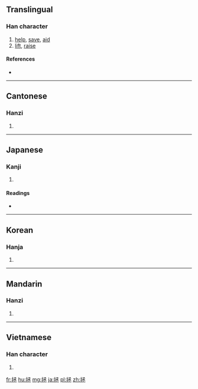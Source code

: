 ==Translingual==

===Han character===
{{Han char|rn=64|rad=手|as=06|sn=9|four=5701<sub>3</sub>|canj=手弓水一 (QNEM)|ids=⿰[[扌]][[丞]]}}

# [[help]], [[save]], [[aid]]
# [[lift]], [[raise]]

====References====
* {{Han ref|kx=0427.220|dkj=11991|dj=0776.190|hdz=31876.080|uh=62EF|ud=25327|bh=AC40|bd=44096}}

----

==Cantonese==

===Hanzi===
{{yue-hanzi|jyut=[[cing2]]|y=ching2}}

# {{defn|lang=yue|sort=手06}}

----

==Japanese==

===Kanji===
{{ja-kanji|grade=|rs=手06}}

# {{defn|lang=ja|sort=手06}}

====Readings====
* {{ja-readings|on=[[じょう]] (jō), [[しょう]] (shō)|kun=[[すくう]] (sukuu)}}

----

==Korean==

===Hanja===
{{ko-hanja|hangeul=증|eumhun=|rv=jeung|mr=chŭng|y=cung}}

# {{defn|lang=ko|sort=手06}}

----

==Mandarin==

===Hanzi===
{{cmn-hanzi|pin=[[zhěng]] ([[zheng3]]), [[zā]] ([[za1]])|wg=cheng<sup>3</sup>, tsa<sup>1</sup>}}

# {{defn|lang=cmn|sort=手06}}

----

==Vietnamese==

===Han character===
{{vi-hantu|chửng|rs=手06}}

# {{defn|lang=vi|sort=手06}}

[[fr:拯]]
[[hu:拯]]
[[mg:拯]]
[[ja:拯]]
[[pl:拯]]
[[zh:拯]]